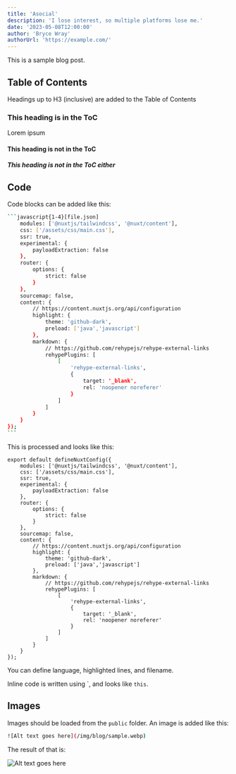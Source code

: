 ```yaml
---
title: 'Asocial'
description: 'I lose interest, so multiple platforms lose me.'
date: '2023-05-08T12:00:00'
author: 'Bryce Wray'
authorUrl: 'https://example.com/'
---
```


This is a sample blog post.

## Table of Contents

Headings up to H3 (inclusive) are added to the Table of Contents

### This heading is in the ToC

Lorem ipsum

#### This heading is not in the ToC

##### This heading is not in the ToC either

## Code

Code blocks can be added like this:

````bash
```javascript{1-4}[file.json]
    modules: ['@nuxtjs/tailwindcss', '@nuxt/content'],
    css: ['/assets/css/main.css'],
    ssr: true,
    experimental: {
        payloadExtraction: false
    },
    router: {
        options: {
            strict: false
        }
    },
    sourcemap: false,
    content: {
        // https://content.nuxtjs.org/api/configuration
        highlight: {
            theme: 'github-dark',
            preload: ['java','javascript']
        },
        markdown: {
            // https://github.com/rehypejs/rehype-external-links
            rehypePlugins: [
                [
                    'rehype-external-links',
                    {
                        target: '_blank',
                        rel: 'noopener noreferer'
                    }
                ]
            ]
        }
    }
});
```    
````

This is processed and looks like this:

```javascript{1-4,6}[file.json]
export default defineNuxtConfig({
    modules: ['@nuxtjs/tailwindcss', '@nuxt/content'],
    css: ['/assets/css/main.css'],
    ssr: true,
    experimental: {
        payloadExtraction: false
    },
    router: {
        options: {
            strict: false
        }
    },
    sourcemap: false,
    content: {
        // https://content.nuxtjs.org/api/configuration
        highlight: {
            theme: 'github-dark',
            preload: ['java','javascript']
        },
        markdown: {
            // https://github.com/rehypejs/rehype-external-links
            rehypePlugins: [
                [
                    'rehype-external-links',
                    {
                        target: '_blank',
                        rel: 'noopener noreferer'
                    }
                ]
            ]
        }
    }
});
```

You can define language, highlighted lines, and filename.

Inline code is written using \`, and looks like `this`.

## Images

Images should be loaded from the `public` folder. An image is added like this:

```bash
![Alt text goes here](/img/blog/sample.webp)
```

The result of that is:

![Alt text goes here](/img/blog/sample.webp)
